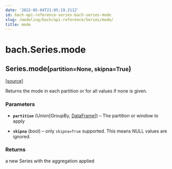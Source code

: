 ```yaml
---
date: '2022-05-04T21:05:19.211Z'
id: bach-api-reference-series-bach-series-mode
slug: /modeling/bach/api-reference/Series/mode/
title: mode
---
```


# bach.Series.mode

<div className="method">

<h2 className="signature-method"><span className="additional-name">Series.</span><span className="name">mode(</span><small className="parameter-list"><span className="parameter" id="partition">partition=None</span>, <span className="parameter" id="skipna">skipna=True</span></small>)</h2>


&#8203;<span className="view-source">[[source]](https://github.com/objectiv/objectiv-analytics/blob/main/bach/bach/series/series.py)</span>

<div className="content">

Returns the mode in each partition or for all values if none is given.


### Parameters

* **`partition`** (Union[GroupBy, [DataFrame](/modeling/bach/api-reference/DataFrame/index.mdx)]) – The partition or window to apply


* **`skipna`** (bool) – only `skipna=True` supported. This means NULL values are ignored.





### Returns

a new Series with the aggregation applied



</div>


</div>
